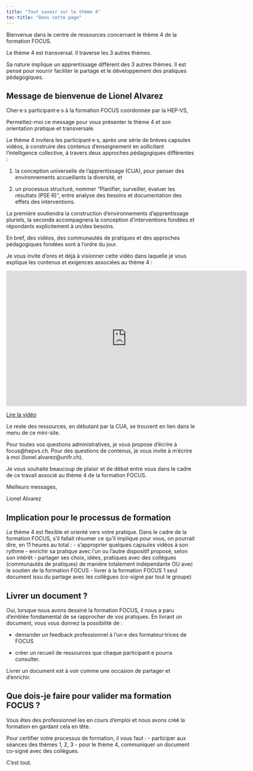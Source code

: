 ```yaml
---
title: "Tout savoir sur le thème 4"
toc-title: "Dans cette page"
---
```


Bienvenue dans le centre de ressources concernant le thème 4 de la formation FOCUS.

Le thème 4 est transversal. Il traverse les 3 autres thèmes.

Sa nature implique un apprentissage différent des 3 autres thèmes. Il est pensé pour nourrir faciliter le partage et le développement des pratiques pédagogiques.

## Message de bienvenue de Lionel Alvarez

:::{.callout-note}
Cher·e·s participant·e·s à la formation FOCUS coordonnée par la HEP-VS,

Permettez-moi ce message pour vous présenter le thème 4 et son orientation pratique et transversale.

Le thème 4 invitera les participant·e·s, après une série de brèves capsules vidéos, à construire des contenus d'enseignement en sollicitant l'intelligence collective, à travers deux approches pédagogiques différentes :

(1) la conception universelle de l'apprentissage (CUA), pour penser des environnements accueillants la diversité, et

(2) un processus structuré, nommer "Planifier, surveiller, évaluer les résultats (PSE·R)", entre analyse des besoins et documentation des effets des interventions.

La première soutiendra la construction d'environnements d'apprentissage pluriels, la seconde accompagnera la conception d'interventions fondées et répondants explicitement à un/des besoins.

En bref, des vidéos, des communautés de pratiques et des approches pédagogiques fondées sont à l'ordre du jour.

Je vous invite d’ores et déjà à visionner cette vidéo dans laquelle je vous explique les contenus et exigences associées au thème 4 : 

<iframe width="640" height="360" src="https://tube.switch.ch/embed/ziH6ZpGDmQ" frameborder="0" allow="fullscreen" allowfullscreen></iframe>

[Lire la vidéo](https://hepvsch-my.sharepoint.com/:v:/g/personal/nicolas_bressoud_hepvs_ch/EVU7OidlNnRDgjNEXs16jC4BJfbLkeghncqFuuI2wsebPQ?e=IeHOLU)

Le reste des ressources, en débutant par la CUA, se trouvent en lien dans le menu de ce mini-site.

Pour toutes vos questions administratives, je vous propose d’écrire à focus@hepvs.ch. Pour des questions de contenus, je vous invite à m’écrire à moi (lionel.alvarez@unifr.ch).

Je vous souhaite beaucoup de plaisir et de débat entre vous dans le cadre de ce travail associé au thème 4 de la formation FOCUS.

Meilleurs messages,

Lionel Alvarez
:::

## Implication pour le processus de formation

Le thème 4 est flexible et orienté vers votre pratique. Dans le cadre de la formation FOCUS, s'il fallait résumer ce qu'il implique pour vous, on pourrait dire, en 11 heures au total : 
- s'approprier quelques capsules vidéos à son rythme
- enrichir sa pratique avec l'un ou l'autre dispositif proposé, selon son intérêt
- partager ses choix, idées, pratiques avec des collègues (communautés de pratiques) de manière totalement indépendante OU avec le soutien de la formation FOCUS
- livrer à la formation FOCUS 1 seul document issu du partage avec les collègues (co-signé par tout le groupe)

## Livrer un document ?

Oui, lorsque nous avons dessiné la formation FOCUS, il nous a paru d'emblée fondamental de se rapprocher de vos pratiques. En livrant un document, vous vous donnez la possibilité de : 

- demander un feedback professionnel à l'un·e des formateur·trices de FOCUS

- créer un recueil de ressources que chaque participant·e pourra consulter.

Livrer un document est à voir comme une occasion de partager et d'enrichir.

## Que dois-je faire pour valider ma formation FOCUS ?

Vous êtes des professionnel·les en cours d'emploi et nous avons créé la formation en gardant cela en tête.

Pour certifier votre processus de formation, il vous faut : 
- participer aux séances des thèmes 1, 2, 3
- pour le thème 4, communiquer un document co-signé avec des collègues.

C'est tout.